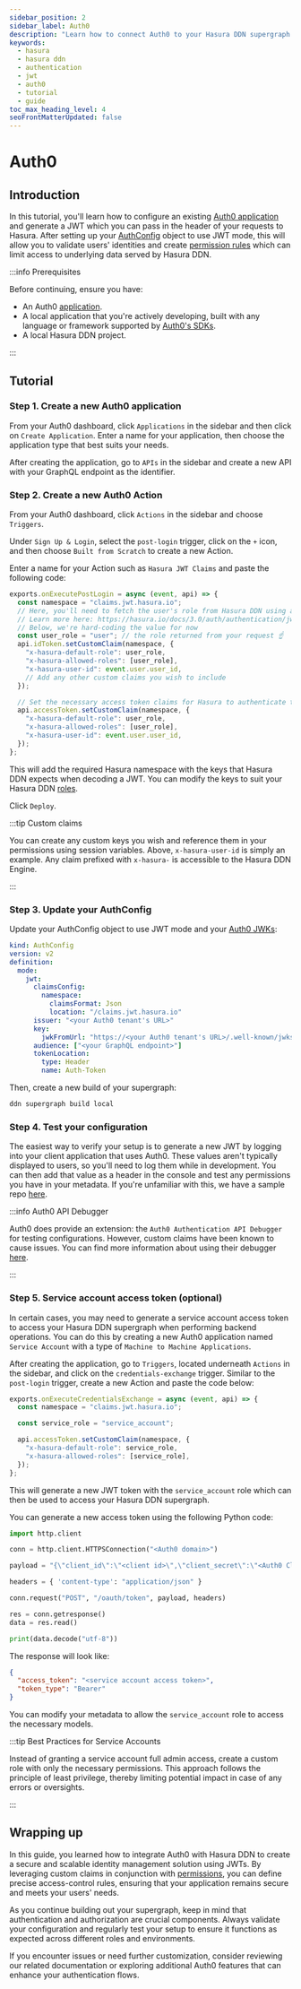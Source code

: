 ```yaml
---
sidebar_position: 2
sidebar_label: Auth0
description: "Learn how to connect Auth0 to your Hasura DDN supergraph."
keywords:
  - hasura
  - hasura ddn
  - authentication
  - jwt
  - auth0
  - tutorial
  - guide
toc_max_heading_level: 4
seoFrontMatterUpdated: false
---
```


# Auth0

## Introduction

In this tutorial, you'll learn how to configure an existing [Auth0 application](https://auth0.com) and generate a JWT
which you can pass in the header of your requests to Hasura. After setting up your
[AuthConfig](/reference/metadata-reference/auth-config.mdx) object to use JWT mode, this will allow you to validate
users' identities and create [permission rules](/reference/metadata-reference/permissions.mdx) which can limit access to
underlying data served by Hasura DDN.

:::info Prerequisites

Before continuing, ensure you have:

- An Auth0 [application](https://manage.auth0.com/dashboard).
- A local application that you're actively developing, built with any language or framework supported by
  [Auth0's SDKs](https://auth0.com/docs/libraries).
- A local Hasura DDN project.

:::

## Tutorial

### Step 1. Create a new Auth0 application

From your Auth0 dashboard, click `Applications` in the sidebar and then click on `Create Application`. Enter a name for
your application, then choose the application type that best suits your needs.

After creating the application, go to `APIs` in the sidebar and create a new API with your GraphQL endpoint as the
identifier.

### Step 2. Create a new Auth0 Action

From your Auth0 dashboard, click `Actions` in the sidebar and choose `Triggers`.

Under `Sign Up & Login`, select the `post-login` trigger, click on the `+` icon, and then choose `Built from Scratch` to
create a new Action.

Enter a name for your Action such as `Hasura JWT Claims` and paste the following code:

```javascript
exports.onExecutePostLogin = async (event, api) => {
  const namespace = "claims.jwt.hasura.io";
  // Here, you'll need to fetch the user's role from Hasura DDN using an admin-level authenticated request
  // Learn more here: https://hasura.io/docs/3.0/auth/authentication/jwt/special-roles
  // Below, we're hard-coding the value for now
  const user_role = "user"; // the role returned from your request ☝️
  api.idToken.setCustomClaim(namespace, {
    "x-hasura-default-role": user_role,
    "x-hasura-allowed-roles": [user_role],
    "x-hasura-user-id": event.user.user_id,
    // Add any other custom claims you wish to include
  });

  // Set the necessary access token claims for Hasura to authenticate the user
  api.accessToken.setCustomClaim(namespace, {
    "x-hasura-default-role": user_role,
    "x-hasura-allowed-roles": [user_role],
    "x-hasura-user-id": event.user.user_id,
  });
};
```

This will add the required Hasura namespace with the keys that Hasura DDN expects when decoding a JWT. You can modify
the keys to suit your Hasura DDN [roles](/reference/metadata-reference/permissions.mdx#typepermissions).

Click `Deploy`.

:::tip Custom claims

You can create any custom keys you wish and reference them in your permissions using session variables. Above,
`x-hasura-user-id` is simply an example. Any claim prefixed with `x-hasura-` is accessible to the Hasura DDN Engine.

:::

### Step 3. Update your AuthConfig

Update your AuthConfig object to use JWT mode and your
[Auth0 JWKs](https://auth0.com/docs/secure/tokens/json-web-tokens/json-web-key-sets):

```yaml
kind: AuthConfig
version: v2
definition:
  mode:
    jwt:
      claimsConfig:
        namespace:
          claimsFormat: Json
          location: "/claims.jwt.hasura.io"
      issuer: "<your Auth0 tenant's URL>"
      key:
        jwkFromUrl: "https://<your Auth0 tenant's URL>/.well-known/jwks.json"
      audience: ["<your GraphQL endpoint>"]
      tokenLocation:
        type: Header
        name: Auth-Token
```

Then, create a new build of your supergraph:

```sh
ddn supergraph build local
```

### Step 4. Test your configuration

The easiest way to verify your setup is to generate a new JWT by logging into your client application that uses Auth0.
These values aren't typically displayed to users, so you'll need to log them while in development. You can then add that
value as a header in the console and test any permissions you have in your metadata. If you're unfamiliar with this, we
have a sample repo [here](https://github.com/hasura/ddn-auth-examples/tree/main/auth0).

:::info Auth0 API Debugger

Auth0 does provide an extension: the `Auth0 Authentication API Debugger` for testing configurations. However, custom
claims have been known to cause issues. You can find more information about using their debugger
[here](https://auth0.com/docs/customize/extensions/authentication-api-debugger-extension).

:::

### Step 5. Service account access token (optional)

In certain cases, you may need to generate a service account access token to access your Hasura DDN supergraph when
performing backend operations. You can do this by creating a new Auth0 application named `Service Account` with a type
of `Machine to Machine Applications`.

After creating the application, go to `Triggers`, located underneath `Actions` in the sidebar, and click on the
`credentials-exchange` trigger. Similar to the `post-login` trigger, create a new Action and paste the code below:

```javascript
exports.onExecuteCredentialsExchange = async (event, api) => {
  const namespace = "claims.jwt.hasura.io";

  const service_role = "service_account";

  api.accessToken.setCustomClaim(namespace, {
    "x-hasura-default-role": service_role,
    "x-hasura-allowed-roles": [service_role],
  });
};
```

This will generate a new JWT token with the `service_account` role which can then be used to access your Hasura DDN
supergraph.

You can generate a new access token using the following Python code:

```python
import http.client

conn = http.client.HTTPSConnection("<Auth0 domain>")

payload = "{\"client_id\":\"<client id>\",\"client_secret\":\"<Auth0 Client Secret>\",\"audience\":\"<your GraphQL endpoint>\",\"grant_type\":\"client_credentials\"}"

headers = { 'content-type': "application/json" }

conn.request("POST", "/oauth/token", payload, headers)

res = conn.getresponse()
data = res.read()

print(data.decode("utf-8"))
```

The response will look like:

```json
{
  "access_token": "<service account access token>",
  "token_type": "Bearer"
}
```

You can modify your metadata to allow the `service_account` role to access the necessary models.

:::tip Best Practices for Service Accounts

Instead of granting a service account full admin access, create a custom role with only the necessary permissions. This
approach follows the principle of least privilege, thereby limiting potential impact in case of any errors or
oversights.

:::

## Wrapping up

In this guide, you learned how to integrate Auth0 with Hasura DDN to create a secure and scalable identity management
solution using JWTs. By leveraging custom claims in conjunction with
[permissions](/reference/metadata-reference/permissions.mdx), you can define precise access-control rules, ensuring that
your application remains secure and meets your users' needs.

As you continue building out your supergraph, keep in mind that authentication and authorization are crucial components.
Always validate your configuration and regularly test your setup to ensure it functions as expected across different
roles and environments.

If you encounter issues or need further customization, consider reviewing our related documentation or exploring
additional Auth0 features that can enhance your authentication flows.
